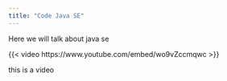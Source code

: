 ```yaml
---
title: "Code Java SE"
---
```



Here we will talk about java se


{{< video https://www.youtube.com/embed/wo9vZccmqwc >}}

this is a video

